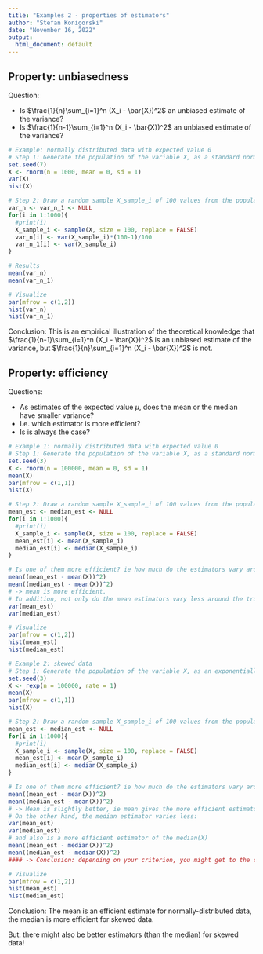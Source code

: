 ```yaml
---
title: "Examples 2 - properties of estimators"
author: "Stefan Konigorski"
date: "November 16, 2022"
output:
  html_document: default
---
```


##  Property: unbiasedness

Question: 

* Is $\frac{1}{n}\sum_{i=1}^n (X_i - \bar{X})^2$ an unbiased estimate of the variance? 
* Is $\frac{1}{n-1}\sum_{i=1}^n (X_i - \bar{X})^2$ an unbiased estimate of the variance?

```r
# Example: normally distributed data with expected value 0
# Step 1: Generate the population of the variable X, as a standard normal distribution with expected value 0 and variance 1. 
set.seed(7)
X <- rnorm(n = 1000, mean = 0, sd = 1)
var(X)
hist(X)

# Step 2: Draw a random sample X_sample_i of 100 values from the population of X, and compute both estimates of the variance of X. Do this 1000 times.
var_n <- var_n_1 <- NULL
for(i in 1:1000){
  #print(i)
  X_sample_i <- sample(X, size = 100, replace = FALSE)
  var_n[i] <- var(X_sample_i)*(100-1)/100
  var_n_1[i] <- var(X_sample_i)
}

# Results
mean(var_n)
mean(var_n_1)

# Visualize
par(mfrow = c(1,2))
hist(var_n)
hist(var_n_1)
```

Conclusion: This is an empirical illustration of the theoretical knowledge that $\frac{1}{n-1}\sum_{i=1}^n (X_i - \bar{X})^2$ is an unbiased estimate of the variance, but $\frac{1}{n}\sum_{i=1}^n (X_i - \bar{X})^2$ is not.

## Property: efficiency

Questions: 

* As estimates of the expected value $\mu$, does the mean or the median have smaller variance?
* I.e. which estimator is more efficient?
* Is is always the case?

```r
# Example 1: normally distributed data with expected value 0
# Step 1: Generate the population of the variable X, as a standard normal distribution with expected value 0 and variance 1. 
set.seed(3)
X <- rnorm(n = 100000, mean = 0, sd = 1)
mean(X)
par(mfrow = c(1,1))
hist(X)

# Step 2: Draw a random sample X_sample_i of 100 values from the population of X, compute the mean and median as estimates of the expected value of X. Do this 1000 times.
mean_est <- median_est <- NULL
for(i in 1:1000){
  #print(i)
  X_sample_i <- sample(X, size = 100, replace = FALSE)
  mean_est[i] <- mean(X_sample_i)
  median_est[i] <- median(X_sample_i)
}

# Is one of them more efficient? ie how much do the estimators vary around the true expected value? For this: compute the mean square error (MSE) between the estimate and the true value of the expected value (theoretically 0):
mean((mean_est - mean(X))^2)
mean((median_est - mean(X))^2)
# -> mean is more efficient.
# In addition, not only do the mean estimators vary less around the true mean(X), but they also have a smaller variance:
var(mean_est)
var(median_est)

# Visualize
par(mfrow = c(1,2))
hist(mean_est)
hist(median_est)
```

```r
# Example 2: skewed data
# Step 1: Generate the population of the variable X, as an exponentially-distributed variable with expected value 1.
set.seed(3)
X <- rexp(n = 100000, rate = 1)
mean(X)
par(mfrow = c(1,1))
hist(X)

# Step 2: Draw a random sample X_sample_i of 100 values from the population of X, compute the mean and median as estimates of the expected value of X. Do this 1000 times.
mean_est <- median_est <- NULL
for(i in 1:1000){
  #print(i)
  X_sample_i <- sample(X, size = 100, replace = FALSE)
  mean_est[i] <- mean(X_sample_i)
  median_est[i] <- median(X_sample_i)
}

# Is one of them more efficient? ie how much do the estimators vary around the true expected value? Compute the mean square error (MSE) between the estimate and the true value of the expected value (theoretically 1):
mean((mean_est - mean(X))^2)
mean((median_est - mean(X))^2)
# -> Mean is slightly better, ie mean gives the more efficient estimator for the true expected value.
# On the other hand, the median estimator varies less:
var(mean_est)
var(median_est)
# and also is a more efficient estimator of the median(X)
mean((mean_est - median(X))^2)
mean((median_est - median(X))^2)
#### -> Conclusion: depending on your criterion, you might get to the conclusion that mean is better or that median is better, there is no clear overall favourite here for skewed data.

# Visualize
par(mfrow = c(1,2))
hist(mean_est)
hist(median_est)
```

Conclusion: The mean is an efficient estimate for normally-distributed data, the median is more efficient for skewed data.

But: there might also be better estimators (than the median) for skewed data!
